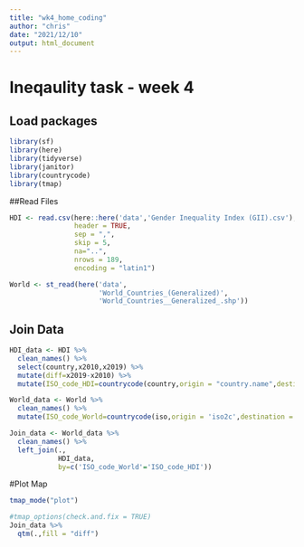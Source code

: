 ```yaml
---
title: "wk4_home_coding"
author: "chris"
date: "2021/12/10"
output: html_document
---
```




# Ineqaulity task - week 4

## Load packages
```r
library(sf)
library(here)
library(tidyverse)
library(janitor)
library(countrycode)
library(tmap)
```


##Read Files
```r
HDI <- read.csv(here::here('data','Gender Inequality Index (GII).csv'),
                header = TRUE,
                sep = ",",
                skip = 5,
                na="..",
                nrows = 189,
                encoding = "latin1")

World <- st_read(here('data',
                      'World_Countries_(Generalized)',
                      'World_Countries__Generalized_.shp'))

```

## Join Data
```r
HDI_data <- HDI %>%
  clean_names() %>%
  select(country,x2010,x2019) %>%
  mutate(diff=x2019-x2010) %>%
  mutate(ISO_code_HDI=countrycode(country,origin = "country.name",destination = 'iso3c'))

World_data <- World %>%
  clean_names() %>%
  mutate(ISO_code_World=countrycode(iso,origin = 'iso2c',destination = 'iso3c'))

Join_data <- World_data %>%
  clean_names() %>%
  left_join(.,
            HDI_data,
            by=c('ISO_code_World'='ISO_code_HDI'))
```


#Plot Map
```r
tmap_mode("plot")

#tmap_options(check.and.fix = TRUE)
Join_data %>%
  qtm(.,fill = "diff")
```



